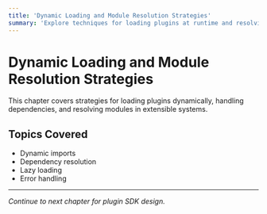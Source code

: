 ```yaml
---
title: 'Dynamic Loading and Module Resolution Strategies'
summary: 'Explore techniques for loading plugins at runtime and resolving dependencies.'
---
```


# Dynamic Loading and Module Resolution Strategies

This chapter covers strategies for loading plugins dynamically, handling dependencies, and resolving modules in extensible systems.

## Topics Covered

- Dynamic imports
- Dependency resolution
- Lazy loading
- Error handling

---

_Continue to next chapter for plugin SDK design._
